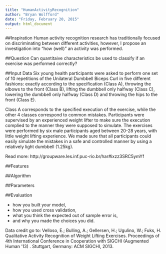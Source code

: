 ```yaml
---
title: "HumanActivityRecognition"
author: "Bryan Wolfford"
date: "Friday, February 20, 2015"
output: html_document
---
```


##Inspiration
Human activity recognition research has traditionally focused on discriminating between different activities, however, I propose an investigation into "how (well)" an activity was performed.

##Question
Can quantitaive characteristics be used to classify if an exercise was performed correctly?

##Input Data
Six young health participants were asked to perform one set of 10 repetitions of the Unilateral Dumbbell Biceps Curl in five different fashions: exactly according to the specification (Class A), throwing the elbows to the front (Class B), lifting the dumbbell only halfway (Class C), lowering the dumbbell only halfway (Class D) and throwing the hips to the front (Class E).

Class A corresponds to the specified execution of the exercise, while the other 4 classes correspond to common mistakes. Participants were supervised by an experienced weight lifter to make sure the execution complied to the manner they were supposed to simulate. The exercises were performed by six male participants aged between 20-28 years, with little weight lifting experience. We made sure that all participants could easily simulate the mistakes in a safe and controlled manner by using a relatively light dumbbell (1.25kg).

Read more: http://groupware.les.inf.puc-rio.br/har#ixzz3SRC5ymYf

##Features


##Algorithm


##Parameters


##Evaluation

* how you built your model, 
* how you used cross validation, 
* what you think the expected out of sample error is, 
* and why you made the choices you did.

Data credit go to:
Velloso, E.; Bulling, A.; Gellersen, H.; Ugulino, W.; Fuks, H. Qualitative Activity Recognition of Weight Lifting Exercises. Proceedings of 4th International Conference in Cooperation with SIGCHI (Augmented Human '13) . Stuttgart, Germany: ACM SIGCHI, 2013.